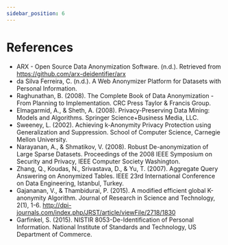 ```yaml
---
sidebar_position: 6
---
```


# References

- ARX - Open Source Data Anonymization Software. (n.d.). Retrieved from https://github.com/arx-deidentifier/arx
- da Silva Ferreira, C. (n.d.). A Web Anonymizer Platform for Datasets with Personal Information.
- Raghunathan, B. (2008). The Complete Book of Data Anonymization - From Planning to Implementation. CRC Press Taylor & Francis Group.
- Elmagarmid, A., & Sheth, A. (2008). Privacy-Preserving Data Mining: Models and Algorithms. Springer Science+Business Media, LLC.
- Sweeney, L. (2002). Achieving k-Anonymity Privacy Protection using Generalization and Suppression. School of Computer Science, Carnegie Mellon University.
- Narayanan, A., & Shmatikov, V. (2008). Robust De-anonymization of Large Sparse Datasets. Proceedings of the 2008 IEEE Symposium on Security and Privacy, IEEE Computer Society Washington.
- Zhang, Q., Koudas, N., Srivastava, D., & Yu, T. (2007). Aggregate Query Answering on Anonymized Tables. IEEE 23rd International Conference on Data Engineering, Istanbul, Turkey.
- Gajananan, V., & Thambidurai, P. (2015). A modified efficient global K-anonymity Algorithm. Journal of Research in Science and Technology, 2(1), 1-6. http://dpi-journals.com/index.php/JRST/article/viewFile/2718/1830
- Garfinkel, S. (2015). NISTIR 8053-De-Identification of Personal Information. National Institute of Standards and Technology, US Department of Commerce.